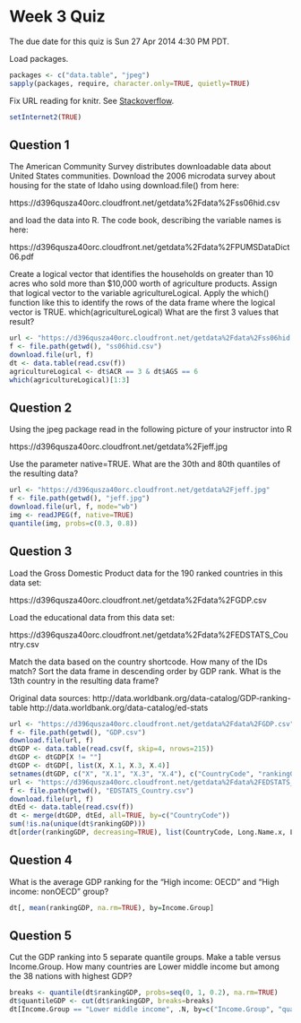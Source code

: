 Week 3 Quiz
===========

The due date for this quiz is Sun 27 Apr 2014 4:30 PM PDT.

Load packages.

```r
packages <- c("data.table", "jpeg")
sapply(packages, require, character.only=TRUE, quietly=TRUE)
```

Fix URL reading for knitr. See [Stackoverflow](http://stackoverflow.com/a/20003380).

```r
setInternet2(TRUE)
```


Question 1
----------
The American Community Survey distributes downloadable data about United States communities. Download the 2006 microdata survey about housing for the state of Idaho using download.file() from here: 

https://d396qusza40orc.cloudfront.net/getdata%2Fdata%2Fss06hid.csv 

and load the data into R. The code book, describing the variable names is here: 

https://d396qusza40orc.cloudfront.net/getdata%2Fdata%2FPUMSDataDict06.pdf 

Create a logical vector that identifies the households on greater than 10 acres who sold more than $10,000 worth of agriculture products. Assign that logical vector to the variable agricultureLogical. Apply the which() function like this to identify the rows of the data frame where the logical vector is TRUE. which(agricultureLogical) What are the first 3 values that result?

```r
url <- "https://d396qusza40orc.cloudfront.net/getdata%2Fdata%2Fss06hid.csv"
f <- file.path(getwd(), "ss06hid.csv")
download.file(url, f)
dt <- data.table(read.csv(f))
agricultureLogical <- dt$ACR == 3 & dt$AGS == 6
which(agricultureLogical)[1:3]
```


Question 2
----------
Using the jpeg package read in the following picture of your instructor into R 

https://d396qusza40orc.cloudfront.net/getdata%2Fjeff.jpg 

Use the parameter native=TRUE. What are the 30th and 80th quantiles of the resulting data?

```r
url <- "https://d396qusza40orc.cloudfront.net/getdata%2Fjeff.jpg"
f <- file.path(getwd(), "jeff.jpg")
download.file(url, f, mode="wb")
img <- readJPEG(f, native=TRUE)
quantile(img, probs=c(0.3, 0.8))
```


Question 3
----------
Load the Gross Domestic Product data for the 190 ranked countries in this data set: 

https://d396qusza40orc.cloudfront.net/getdata%2Fdata%2FGDP.csv 

Load the educational data from this data set: 

https://d396qusza40orc.cloudfront.net/getdata%2Fdata%2FEDSTATS_Country.csv 

Match the data based on the country shortcode. How many of the IDs match? Sort the data frame in descending order by GDP rank. What is the 13th country in the resulting data frame? 

Original data sources: 
http://data.worldbank.org/data-catalog/GDP-ranking-table 
http://data.worldbank.org/data-catalog/ed-stats

```r
url <- "https://d396qusza40orc.cloudfront.net/getdata%2Fdata%2FGDP.csv"
f <- file.path(getwd(), "GDP.csv")
download.file(url, f)
dtGDP <- data.table(read.csv(f, skip=4, nrows=215))
dtGDP <- dtGDP[X != ""]
dtGDP <- dtGDP[, list(X, X.1, X.3, X.4)]
setnames(dtGDP, c("X", "X.1", "X.3", "X.4"), c("CountryCode", "rankingGDP", "Long.Name", "gdp"))
url <- "https://d396qusza40orc.cloudfront.net/getdata%2Fdata%2FEDSTATS_Country.csv"
f <- file.path(getwd(), "EDSTATS_Country.csv")
download.file(url, f)
dtEd <- data.table(read.csv(f))
dt <- merge(dtGDP, dtEd, all=TRUE, by=c("CountryCode"))
sum(!is.na(unique(dt$rankingGDP)))
dt[order(rankingGDP, decreasing=TRUE), list(CountryCode, Long.Name.x, Long.Name.y, rankingGDP, gdp)][13]
```


Question 4
----------
What is the average GDP ranking for the "High income: OECD" and "High income: nonOECD" group?

```r
dt[, mean(rankingGDP, na.rm=TRUE), by=Income.Group]
```


Question 5
----------
Cut the GDP ranking into 5 separate quantile groups. Make a table versus Income.Group. How many countries are Lower middle income but among the 38 nations with highest GDP?

```r
breaks <- quantile(dt$rankingGDP, probs=seq(0, 1, 0.2), na.rm=TRUE)
dt$quantileGDP <- cut(dt$rankingGDP, breaks=breaks)
dt[Income.Group == "Lower middle income", .N, by=c("Income.Group", "quantileGDP")]
```